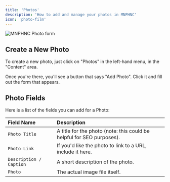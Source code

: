 ```yaml
---
title: 'Photos'
description: 'How to add and manage your photos in MNPHNC'
icon: 'photo-film'
---
```


<img
  className="block"
  src="/images/photo.png"
  alt="MNPHNC Photo form"
/>

## Create a New Photo

To create a new photo, just click on "Photos" in the left-hand menu, in the "Content" area.

Once you're there, you'll see a button that says "Add Photo". Click it and fill out the form that appears.

## Photo Fields

Here is a list of the fields you can add for a Photo:

| Field Name | Description |
| :---------- | :----------- |
| `Photo Title` | A title for the photo (note: this could be helpful for SEO purposes). |
| `Photo Link` | If you'd like the photo to link to a URL, include it here. |
| `Description / Caption` | A short description of the photo. |
| `Photo` | The actual image file itself. |